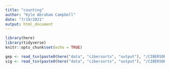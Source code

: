 ```yaml
---
title: "counting"
author: "Kyle Abraham Campbell"
date: "7/19/2021"
output: html_document
---
```


```r
library(here)
library(tidyverse)
knitr::opts_chunk$set(echo = TRUE)
```

```r
gep <- read_tsv(paste0(here("data", "cibersortx", "output"), "/CIBERSORTx_Job35_cell_type_sourceGEP.txt"), )
sig <- read_tsv(paste0(here("data", "cibersortx", "output"), "/CIBERSORTx_Job35_KC_Pique-Regi_sc_signature_matrix_input_2020-12-30.txt"))
```
